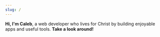 ```yaml
---
slug: /
---
```


**Hi, I'm Caleb**, a web developer who lives for Christ by building enjoyable apps and useful tools. **Take a look around!**

<ProjectArchive />
